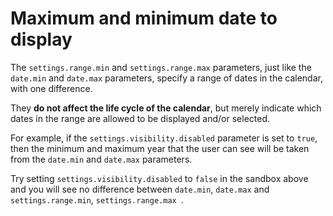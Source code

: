 # Maximum and minimum date to display

The `settings.range.min` and `settings.range.max` parameters, just like the `date.min` and `date.max` parameters, specify a range of dates in the calendar, with one difference.

They **do not affect the life cycle of the calendar**, but merely indicate which dates in the range are allowed to be displayed and/or selected.

For example, if the `settings.visibility.disabled` parameter is set to `true`, then the minimum and maximum year that the user can see will be taken from the `date.min` and `date.max` parameters.

<Sandbox example="date-range-maximum-and-minimum-date-to-display" />

Try setting `settings.visibility.disabled` to `false` in the sandbox above and you will see no difference between `date.min`, `date.max` and `settings.range.min`, `settings.range.max `.
